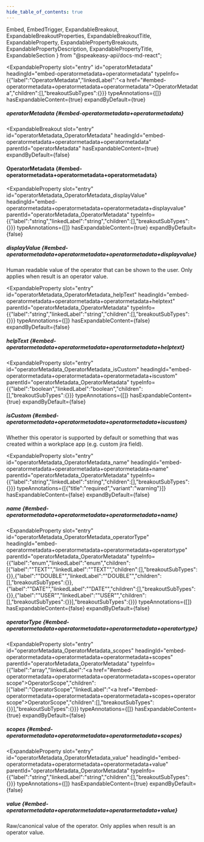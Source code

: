 ```yaml
---
hide_table_of_contents: true
---
```

  Embed,
  EmbedTrigger,
  ExpandableBreakout,
  ExpandableBreakoutProperties,
  ExpandableBreakoutTitle,
  ExpandableProperty,
  ExpandablePropertyBreakouts,
  ExpandablePropertyDescription,
  ExpandablePropertyTitle,
  ExpandableSection
} from "@speakeasy-api/docs-md-react";

<ExpandableSection>

<ExpandableProperty
  slot="entry"
  id="operatorMetadata"
  headingId="embed-operatormetadata+operatormetadata"
  typeInfo={{"label":"OperatorMetadata","linkedLabel":"<a href=\"#embed-operatormetadata+operatormetadata+operatormetadata\">OperatorMetadata</a>","children":[],"breakoutSubTypes":{}}}
  typeAnnotations={[]}
  hasExpandableContent={true}
  expandByDefault={true}
>

<ExpandablePropertyTitle slot="title">

##### operatorMetadata \{#embed-operatormetadata+operatormetadata\}

</ExpandablePropertyTitle>

<ExpandablePropertyBreakouts slot="breakouts">

<ExpandableBreakout
  slot="entry"
  id="operatorMetadata_OperatorMetadata"
  headingId="embed-operatormetadata+operatormetadata+operatormetadata"
  parentId="operatorMetadata"
  hasExpandableContent={true}
  expandByDefault={false}
>

<ExpandableBreakoutTitle slot="title">

#### OperatorMetadata \{#embed-operatormetadata+operatormetadata+operatormetadata\}

</ExpandableBreakoutTitle>

<ExpandableBreakoutProperties slot="properties">

<ExpandableProperty
  slot="entry"
  id="operatorMetadata_OperatorMetadata_displayValue"
  headingId="embed-operatormetadata+operatormetadata+operatormetadata+displayvalue"
  parentId="operatorMetadata_OperatorMetadata"
  typeInfo={{"label":"string","linkedLabel":"string","children":[],"breakoutSubTypes":{}}}
  typeAnnotations={[]}
  hasExpandableContent={true}
  expandByDefault={false}
>

<ExpandablePropertyTitle slot="title">

##### displayValue \{#embed-operatormetadata+operatormetadata+operatormetadata+displayvalue\}

</ExpandablePropertyTitle>

<ExpandablePropertyDescription slot="description">

Human readable value of the operator that can be shown to the user. Only applies when result is an operator value.

</ExpandablePropertyDescription>

</ExpandableProperty>

<ExpandableProperty
  slot="entry"
  id="operatorMetadata_OperatorMetadata_helpText"
  headingId="embed-operatormetadata+operatormetadata+operatormetadata+helptext"
  parentId="operatorMetadata_OperatorMetadata"
  typeInfo={{"label":"string","linkedLabel":"string","children":[],"breakoutSubTypes":{}}}
  typeAnnotations={[]}
  hasExpandableContent={false}
  expandByDefault={false}
>

<ExpandablePropertyTitle slot="title">

##### helpText \{#embed-operatormetadata+operatormetadata+operatormetadata+helptext\}

</ExpandablePropertyTitle>

</ExpandableProperty>

<ExpandableProperty
  slot="entry"
  id="operatorMetadata_OperatorMetadata_isCustom"
  headingId="embed-operatormetadata+operatormetadata+operatormetadata+iscustom"
  parentId="operatorMetadata_OperatorMetadata"
  typeInfo={{"label":"boolean","linkedLabel":"boolean","children":[],"breakoutSubTypes":{}}}
  typeAnnotations={[]}
  hasExpandableContent={true}
  expandByDefault={false}
>

<ExpandablePropertyTitle slot="title">

##### isCustom \{#embed-operatormetadata+operatormetadata+operatormetadata+iscustom\}

</ExpandablePropertyTitle>

<ExpandablePropertyDescription slot="description">

Whether this operator is supported by default or something that was created within a workplace app (e.g. custom jira field).

</ExpandablePropertyDescription>

</ExpandableProperty>

<ExpandableProperty
  slot="entry"
  id="operatorMetadata_OperatorMetadata_name"
  headingId="embed-operatormetadata+operatormetadata+operatormetadata+name"
  parentId="operatorMetadata_OperatorMetadata"
  typeInfo={{"label":"string","linkedLabel":"string","children":[],"breakoutSubTypes":{}}}
  typeAnnotations={[{"title":"required","variant":"warning"}]}
  hasExpandableContent={false}
  expandByDefault={false}
>

<ExpandablePropertyTitle slot="title">

##### name \{#embed-operatormetadata+operatormetadata+operatormetadata+name\}

</ExpandablePropertyTitle>

</ExpandableProperty>

<ExpandableProperty
  slot="entry"
  id="operatorMetadata_OperatorMetadata_operatorType"
  headingId="embed-operatormetadata+operatormetadata+operatormetadata+operatortype"
  parentId="operatorMetadata_OperatorMetadata"
  typeInfo={{"label":"enum","linkedLabel":"enum","children":[{"label":"\"TEXT\"","linkedLabel":"\"TEXT\"","children":[],"breakoutSubTypes":{}},{"label":"\"DOUBLE\"","linkedLabel":"\"DOUBLE\"","children":[],"breakoutSubTypes":{}},{"label":"\"DATE\"","linkedLabel":"\"DATE\"","children":[],"breakoutSubTypes":{}},{"label":"\"USER\"","linkedLabel":"\"USER\"","children":[],"breakoutSubTypes":{}}],"breakoutSubTypes":{}}}
  typeAnnotations={[]}
  hasExpandableContent={false}
  expandByDefault={false}
>

<ExpandablePropertyTitle slot="title">

##### operatorType \{#embed-operatormetadata+operatormetadata+operatormetadata+operatortype\}

</ExpandablePropertyTitle>

</ExpandableProperty>

<ExpandableProperty
  slot="entry"
  id="operatorMetadata_OperatorMetadata_scopes"
  headingId="embed-operatormetadata+operatormetadata+operatormetadata+scopes"
  parentId="operatorMetadata_OperatorMetadata"
  typeInfo={{"label":"array","linkedLabel":"<a href=\"#embed-operatormetadata+operatormetadata+operatormetadata+scopes+operatorscope\">OperatorScope</a>","children":[{"label":"OperatorScope","linkedLabel":"<a href=\"#embed-operatormetadata+operatormetadata+operatormetadata+scopes+operatorscope\">OperatorScope</a>","children":[],"breakoutSubTypes":{}}],"breakoutSubTypes":{}}}
  typeAnnotations={[]}
  hasExpandableContent={true}
  expandByDefault={false}
>

<ExpandablePropertyTitle slot="title">

##### scopes \{#embed-operatormetadata+operatormetadata+operatormetadata+scopes\}

</ExpandablePropertyTitle>

<ExpandablePropertyBreakouts slot="breakouts">

<Embed slot="embed">

<EmbedTrigger slot="trigger" embedTitle="scopes" triggerText="View scopes details">

<Embedscopes />

</EmbedTrigger>

</Embed>

</ExpandablePropertyBreakouts>

</ExpandableProperty>

<ExpandableProperty
  slot="entry"
  id="operatorMetadata_OperatorMetadata_value"
  headingId="embed-operatormetadata+operatormetadata+operatormetadata+value"
  parentId="operatorMetadata_OperatorMetadata"
  typeInfo={{"label":"string","linkedLabel":"string","children":[],"breakoutSubTypes":{}}}
  typeAnnotations={[]}
  hasExpandableContent={true}
  expandByDefault={false}
>

<ExpandablePropertyTitle slot="title">

##### value \{#embed-operatormetadata+operatormetadata+operatormetadata+value\}

</ExpandablePropertyTitle>

<ExpandablePropertyDescription slot="description">

Raw/canonical value of the operator. Only applies when result is an operator value.

</ExpandablePropertyDescription>

</ExpandableProperty>

</ExpandableBreakoutProperties>

</ExpandableBreakout>

</ExpandablePropertyBreakouts>

</ExpandableProperty>

</ExpandableSection>